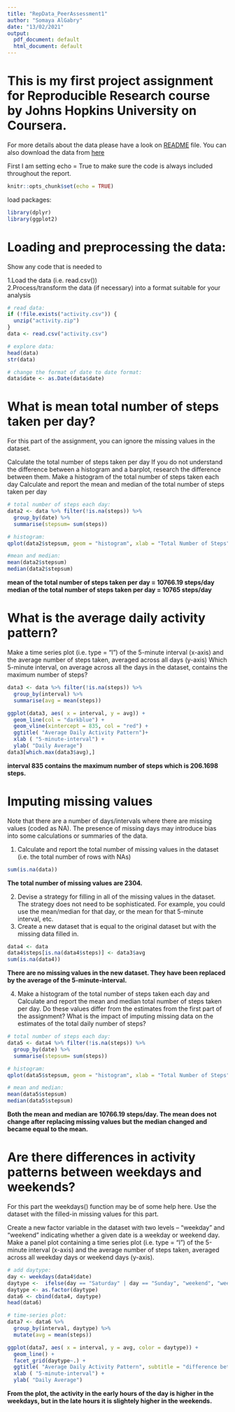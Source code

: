 ```yaml
---
title: "RepData_PeerAssessment1"
author: "Somaya AlGabry"
date: "13/02/2021"
output:
  pdf_document: default
  html_document: default
---
```

# This is my first project assignment for Reproducible Research course by Johns Hopkins University on Coursera.
For more details about the data please have a look on [README](https://github.com/Somaya-AlGabry/RepData_PeerAssessment1/blob/master/README.md) file.  You can also download the data from [here](https://github.com/Somaya-AlGabry/RepData_PeerAssessment1/blob/master/activity.zip)

First I am setting echo = True to make sure the code is always included throughout the report. 
```r
knitr::opts_chunk$set(echo = TRUE)

```
load packages:
```r
library(dplyr)
library(ggplot2)
```
# Loading and preprocessing the data:
Show any code that is needed to

1.Load the data (i.e. read.csv())  
2.Process/transform the data (if necessary) into a format suitable for your analysis
```r
# read data:
if (!file.exists("activity.csv")) {
  unzip("activity.zip")
}
data <- read.csv("activity.csv")

# explore data:
head(data)
str(data)

# change the format of date to date format:
data$date <- as.Date(data$date)

```

# What is mean total number of steps taken per day?
For this part of the assignment, you can ignore the missing values in the dataset.

Calculate the total number of steps taken per day
If you do not understand the difference between a histogram and a barplot, research the difference between them. Make a histogram of the total number of steps taken each day
Calculate and report the mean and median of the total number of steps taken per day

```r
# total number of steps each day:
data2 <- data %>% filter(!is.na(steps)) %>%
  group_by(date) %>%
  summarise(stepsum= sum(steps))

# histogram:
qplot(data2$stepsum, geom = "histogram", xlab = "Total Number of Steps", main = "Histogram of Steps Taken Each Day")

#mean and median: 
mean(data2$stepsum)
median(data2$stepsum)

```
 **mean  of the total number of steps taken per day = 10766.19 steps/day**
   **median of the total number of steps taken per day = 10765 steps/day**
   
# What is the average daily activity pattern?
Make a time series plot (i.e. type = "l") of the 5-minute interval (x-axis) and the average number of steps taken, averaged across all days (y-axis)
Which 5-minute interval, on average across all the days in the dataset, contains the maximum number of steps?   

```r
data3 <- data %>% filter(!is.na(steps)) %>%
  group_by(interval) %>% 
  summarise(avg = mean(steps))

ggplot(data3, aes( x = interval, y = avg)) + 
  geom_line(col = "darkblue") + 
  geom_vline(xintercept = 835, col = "red") +
  ggtitle( "Average Daily Activity Pattern")+ 
  xlab ( "5-minute-interval") +
  ylab( "Daily Average")
data3[which.max(data3$avg),]

```

**interval 835 contains the maximum number of steps which is 206.1698 steps.**

# Imputing missing values
Note that there are a number of days/intervals where there are missing values (coded as NA). The presence of missing days may introduce bias into some calculations or summaries of the data.

1. Calculate and report the total number of missing values in the dataset (i.e. the total number of rows with NAs)
```r
sum(is.na(data))
```
**The total number of missing values are 2304.**

2. Devise a strategy for filling in all of the missing values in the dataset. The strategy does not need to be sophisticated. For example, you could use the mean/median
for that day, or the mean for that 5-minute interval, etc.
3. Create a new dataset that is equal to the original dataset but with the missing data filled in.

```r
data4 <- data
data4$steps[is.na(data4$steps)] <- data3$avg
sum(is.na(data4))
```
**There are no missing values in the new dataset. They have been replaced by the average of the 5-minute-interval.**



4. Make a histogram of the total number of steps taken each day and Calculate and report the mean and median total number of steps taken per day. Do these values differ from the estimates from the first part of the assignment? What is the impact of imputing missing data on the estimates of the total daily number of steps?
```r
# total number of steps each day:
data5 <- data4 %>% filter(!is.na(steps)) %>%
  group_by(date) %>%
  summarise(stepsum= sum(steps))

# histogram:
qplot(data5$stepsum, geom = "histogram", xlab = "Total Number of Steps", main = "Histogram of Steps Taken Each Day")

# mean and median: 
mean(data5$stepsum)
median(data5$stepsum)
```

**Both the mean and median are 10766.19 steps/day.  The mean does not change after replacing missing values but the median changed and became equal to the mean.** 

# Are there differences in activity patterns between weekdays and weekends?
For this part the weekdays() function may be of some help here. Use the dataset with the filled-in missing values for this part.

Create a new factor variable in the dataset with two levels – “weekday” and “weekend” indicating whether a given date is a weekday or weekend day.
Make a panel plot containing a time series plot (i.e. type = "l") of the 5-minute interval (x-axis) and the average number of steps taken, averaged across all weekday days or weekend days (y-axis).

```r
# add daytype:
day <- weekdays(data4$date)
daytype <-  ifelse(day == "Saturday" | day == "Sunday", "weekend", "weekday")
daytype <- as.factor(daytype)
data6 <- cbind(data4, daytype)
head(data6)                

# time-series plot:
data7 <- data6 %>%
  group_by(interval, daytype) %>% 
  mutate(avg = mean(steps))

ggplot(data7, aes( x = interval, y = avg, color = daytype)) + 
  geom_line() + 
  facet_grid(daytype~.) +
  ggtitle( "Average Daily Activity Pattern", subtitle = "difference between weekdays and weekend")+ 
  xlab ( "5-minute-interval") +
  ylab( "Daily Average")

```
  
  **From the plot, the activity in the early hours of the day is higher in the weekdays, but in the late hours it is slightely higher in the weekends.** 
